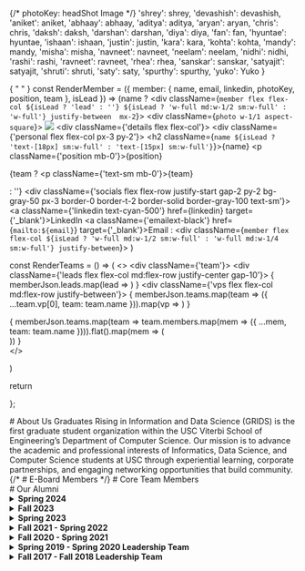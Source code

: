 
{/* photoKey: headShot Image */}
  'shrey': shrey,
  'devashish': devashish,
  'aniket': aniket,
  'abhaay': abhaay,
  'aditya': aditya,
  'aryan': aryan,
  'chris': chris,
  'daksh': daksh,
  'darshan': darshan,
  'diya': diya,
  'fan': fan,
  'hyuntae': hyuntae,
  'ishaan': ishaan,
  'justin': justin,
  'kara': kara,
  'kohta': kohta,
  'mandy': mandy,
  'misha': misha,
  'navneet': navneet,
  'neelam': neelam,
  'nidhi': nidhi,
  'rashi': rashi,
  'ravneet': ravneet,
  'rhea': rhea,
  'sanskar': sanskar,
  'satyajit': satyajit,
  'shruti': shruti,
  'saty': saty,
  'spurthy': spurthy,
  'yuko': Yuko
}

  { " " }
  const RenderMember = ({ member: { name, email, linkedin, photoKey, position, team }, isLead }) => (name ?
    <div className={`member flex flex-col ${isLead ? 'lead' : ''} ${isLead ? 'w-full md:w-1/2 sm:w-full' : 'w-full'} justify-between  mx-2`}>
      <div className={`photo w-1/1 aspect-square`}>
        <img src={photoMap[photoKey]} />
      </div>
      <div className={'details flex flex-col'}>
        <div className={'personal flex flex-col px-3 py-2'}>
          <h2 className={`name ${isLead ? 'text-[18px] sm:w-full' : 'text-[15px] sm:w-full'}`}>{name}</h2>
          <p className={'position mb-0'}>{position}</p>
          {team ? <p className={'text-sm mb-0'}>{team}</p> : ''}
        </div>
        <div className={'socials flex flex-row justify-start gap-2 py-2 bg-gray-50 px-3 border-0 border-t-2 border-solid border-gray-100 text-sm'}>
          <a className={'linkedin text-cyan-500'} href={linkedin} target={'_blank'}>LinkedIn</a>
          <a className={'emailext-black'} href={`mailto:${email}`} target={'_blank'}>Email</a>
        </div>
      </div>
    </div> :
    <div className={`member flex flex-col ${isLead ? 'w-full md:w-1/2 sm:w-full' : 'w-full md:w-1/4 sm:w-full'} justify-between`}>
    </div>
  )

  const RenderTeams = () => (
    <>
      <div className={'team'}>
        <div className={'leads flex flex-col md:flex-row justify-center gap-10'}>
          {
            memberJson.leads.map(lead => <RenderMember member={lead} isLead={true} />)
          }
        </div>
        <div className={'vps flex flex-col md:flex-row justify-between'}>
          {
            memberJson.teams.map(team => ({ ...team.vp[0], team: team.name })).map(vp => <RenderMember member={vp} />)
          }
        </div>
        <div className='grid grid-cols-1 sm:grid-cols-2 md:grid-cols-3 lg:grid-cols-4 gap-4'>
          {
            memberJson.teams.map(team => team.members.map(mem => ({ ...mem, team: team.name }))).flat().map(mem => (
              <div className="w-full">
                <RenderMember key={mem.id} member={mem} />
              </div>
            ))
          }
        </div>
      </div>
    </>

  )

  return <div><RenderTeams /></div>
};

<div style={{padding: "15px"}}/>
# About Us
Graduates Rising in Information and Data Science (GRIDS) is the first graduate student organization within the USC Viterbi School of Engineering’s Department of Computer Science. Our mission is to advance the academic and professional interests of Informatics, Data Science, and Computer Science students at USC through experiential learning, corporate partnerships, and engaging networking opportunities that build community.

<div style={{padding: "15px"}}/>
{/* # E-Board Members */}
# Core Team  Members
<MemberList> </MemberList>

<div style={{padding: "15px"}}/>
# Our Alumni

<details>
<summary>
  <strong> Spring 2024 </strong>
</summary>
[Vatsal Kamlesh Khandor](https://www.linkedin.com/in/khandorvatsal/) - President

[Yuko Ohmori](https://www.linkedin.com/in/yuko-ohmori/) - Vice President of Tech

[Ishaan Singh](https://linkedin.com/in/bigbrain1901) - Vice President of Web

[Shruti Subramanyam](https://www.linkedin.com/in/anvitha-chegu-4a38731b7/) - Vice President of Outreach & External Affairs

[Smrithi Agrawal](https://www.linkedin.com/in/smrithiagrawal/) - Vice President of Admin and Sponsorships

[Daksh](https://www.linkedin.com/in/iamdaksh/) - Member of Tech

[Shrey Agarwal](https://www.linkedin.com/in/shrey-agarwal-one1/) - Member of Tech

[Anjali Singh](https://www.linkedin.com/in/anjalis2112/) - Member of Tech

[Ravneet Kaur](https://www.linkedin.com/in/ravneet-kaur78/) - Member of Tech

[Aniket Ladukar](https://www.linkedin.com/in/ladukaraniket) - Member of Web

[Devashish Lal](https://www.linkedin.com/in/devashish-lal-096868176/) - Member of Web

[Chahat](https://www.linkedin.com/in/chahat7/) - Member of Web

[Miral Gandhi](https://www.linkedin.com/in/miral-gandhi4/) - Member of Web

[Kohta Asakura](https://www.linkedin.com/in/kohtaasakura/) - Member of Outreach & External Affairs

[Satyajit Roy](https://www.linkedin.com/in/satyajit-roy060801/) - Member of Outreach & External Affairs

[Mandy Chen](http://linkedin.com/in/mandymanni-chen) - Member of Outreach & External Affairs

[Ekaterina Shtyrkova](https://www.linkedin.com/in/ekaterina-shtyrkova-b8b2b1224/) - Member of Outreach & External Affairs

[Spurthy Skandan](http://localhost:3000/linkedin.com/in/spurthy-skandan) - Member of Admin and Sponsorships

[Srinath Begudem](https://www.linkedin.com/in/begudem-srinath-892222224/) - Member of Admin and Sponsorships

[Christopher Bou-Saab](https://www.linkedin.com/in/christopher-bousaab/) - Member of Admin and Sponsorships
</details>


<details>
<summary>
  <strong> Fall 2023 </strong>
</summary>
[Mridul Jhawar](https://www.linkedin.com/in/mridul-jhawar/) - President

[Jonathan Farrell Kusuma](https://www.linkedin.com/in/joekusuma/) - Vice President of Marketing

[Vatsal Khandor](https://www.linkedin.com/in/khandorvatsal/) - Vice President of Outreach

[Anvitha Chegu](https://www.linkedin.com/in/anvitha-chegu-4a38731b7/) - Member of Web Development

[Anjali Singh](http://www.linkedin.com/in/anjali-singh-ab166522a) - Member of Web Development

[Jason Sutanto](https://www.linkedin.com/in/jason-sutanto7/) - Member of Web Development

[Riten Bhagra](https://www.linkedin.com/in/riten-bhagra/) - Member of Web Development

[Ketki Kinkar](https://www.linkedin.com/in/ketkikinkar/) - Member of Outreach

[Aryan Gandhi](https://www.linkedin.com/in/aryan-gandhi-720871179/) - Member of Outreach

[Brian Tinsley](https://www.linkedin.com/in/brian-tinsley/) - Member of Outreach

[Shruti Subramanyam](https://www.linkedin.com/in/shruti-subramanyam-942a8b113/) - Member of Outreach

[Yuko Ohmori](https://www.linkedin.com/in/yuko-ohmori) - Member of Technology

[Urvi Latnekar](https://www.linkedin.com/in/urvilatnekar/) - Member of Technology

[Daksh Patel](https://www.linkedin.com/in/iamdaksh/) - Member of Technology

[Satyajit Roy](https://www.linkedin.com/in/satyajit-roy060801/) - Member of Technology

[Shriya Padhi](https://www.linkedin.com/in/shriya-padhi/) - Member of Technology

[Mahek Sota](https://linkedin.com/in/mahek-sota/) - Member of Marketing

[Nandini Nag](https://www.linkedin.com/in/nandini-nag/) - Member of Marketing

[Kohta Asakura](https://www.linkedin.com/in/kohtaasakura/) - Member of Marketing

[Anaagha Krishna](https://www.linkedin.com/in/anaghankrishna/) - Member of Marketing

[Ruchit Thaker](https://www.linkedin.com/in/ruchit-thaker-56340b1b0/) - Member of Marketing
</details>

<details>
<summary>
  <strong> Spring 2023 </strong>
</summary>
[Prashant Singh](https://www.linkedin.com/in/prashant3141/) - President

[Satwant Singh](https://www.linkedin.com/in/satwant-singh201/) - Vice President of Tech

[Mridul Jhawar](https://www.linkedin.com/in/mridul-jhawar/) - Vice President of Outreach

[Jonathan Farrell Kusuma](https://www.linkedin.com/in/joekusuma/) - Vice President of Marketing

[Vatsal Khandor](https://www.linkedin.com/in/khandorvatsal/) - Member of Outreach

[Chanavi Singh](https://www.linkedin.com/in/chanavi-singh/) - Member of Tech

[Ketki Kinkar](https://www.linkedin.com/in/ketkikinkar) - Member of Outreach

[Anjali Singh](http://www.linkedin.com/in/anjali-singh-ab166522a) - Member of Marketing

[Abiola Johnson](https://www.linkedin.com/in/abiolajohnson) - Member of Marketing

[Manish Gawali](https://www.linkedin.com/in/manish-gawali/) - Member of Tech

[Anvitha Chegu](https://www.linkedin.com/in/anvitha-chegu-4a38731b7/) - Member of Marketing

[Pranjal Sharma](https://www.linkedin.com/in/pranjal1998/) - Member of Outreach

[Yuko Ohmori](https://www.linkedin.com/in/yuko-ohmori) - Member of Tech

[Yoshitha Akunuri](https://www.linkedin.com/in/yoshitha-akunuri/) - Member of Outreach

[Shriya Padhi](https://www.linkedin.com/in/shriya-padhi-033a88185/) - Member of Tech

[Aryan Gandhi](https://www.linkedin.com/in/aryan-gandhi-720871179) - Member of Outreach
</details>

<details>
  <summary>
   <strong> Fall 2021 - Spring 2022 </strong>
  </summary>
    
[Madeleine Thompson](https://www.linkedin.com/in/madeleine-jane-thompson/) - Co-President

[Megan Josep](https://www.linkedin.com/in/megjosep/) - Co-President

[Matthew Fishman](https://www.linkedin.com/in/matthew-fishman/) - Vice President of Outreach & External Affairs

[Jonathan Lal](https://www.linkedin.com/in/JonnyLal/) - Vice President of Technical Development

[Erin Szeto](https://www.linkedin.com/in/erinszeto/) - Vice President of Marketing & Digital Media

[Megan Bull](https://www.linkedin.com/in/megankbull/) - Outreach & External Affairs

[Mridul Jhawar](https://www.linkedin.com/in/mridul-jhawar-4b08b4189/) - Outreach & External Affairs

[Praveen Iyer](https://www.linkedin.com/in/praveen-iyer/) - Outreach & External Affairs

[Yoshitha Akunuri](https://www.linkedin.com/in/yoshitha-akunuri-8a28601b9/) - Outreach & External Affairs

[Bidisha Das Baksi](https://www.linkedin.com/in/bidisha-das-baksi-59a94216a/) - Technical Development

[Nikita Goel](https://www.linkedin.com/in/nikitagoel23/) - Technical Development

[Parth Kapadia](https://in.linkedin.com/in/parthkap) - Technical Development

[Prashant Singh](https://www.linkedin.com/in/prashant3141/) - Technical Development

[Satwant Singh](https://www.linkedin.com/in/satwant-singh201/) - Technical Development

[Kanish Shah](https://www.linkedin.com/in/kanish-shah/) - Marketing & Digital Media

[Sahil Shingala](https://www.linkedin.com/in/sahil-shingala-8742b419b) - Marketing & Digital Media

[Smeet Dhakecha](https://www.linkedin.com/in/smeetdhakecha) - Marketing & Digital Media
</details>

<details>
  <summary>
   <strong> Fall 2020 - Spring 2021 </strong>
  </summary>
  [Haripriya Dharmala](https://www.linkedin.com/in/haripriya-dharmala/) - President

  [Abhivineet Veeraghanta](https://www.linkedin.com/in/abhivineet/) - Head of Community

  [Iris Liu](https://iris-liu.com) - Head of Technical Development

  [Henry Nghiem](https://www.linkedin.com/in/huy-tran-nghiem/) - Head of Programs

  [Madeleine Thompson](https://www.linkedin.com/in/madeleine-jane-thompson/) - Head of Social Media

  [Megan Josep](https://www.linkedin.com/in/megjosep/) - Head of Outreach

  [Sanjiv Soni](https://www.sanjivsoni.com) - Head of Technical Development
</details>

<details>
  <summary>
   <strong> Spring 2019 - Spring 2020 Leadership Team </strong>
  </summary>
  [Samar Haider](https://www.linkedin.com/in/samarhaider) - President

  [Allen Kim](https://www.linkedin.com/in/allenbkim) - Head of Community

  [Adam Vaccaro](https://www.linkedin.com/in/advaccaro) - Head of Technical Development

  [Nikhit Mago](https://www.linkedin.com/in/nikhitmago) - Technical Mentor

  [Yeji Shin](https://www.linkedin.com/in/yejishin) - Head of Communications

  [Isha Patil](https://www.linkedin.com/in/ishapatil07) - Community Ambassador

  [Malika Seth](https://www.linkedin.com/in/malika-seth-090b69144/) - Head of Social Media
</details>

<details>
  <summary>
   <strong>Fall 2017 - Fall 2018 Leadership Team </strong>
  </summary>
  [Seun Deleawe](https://urldefense.com/v3/__https://www.linkedin.com/in/seundeleawe/__;!!LIr3w8kk_Xxm!8JSBYbNgiUrfESaDNf3XY7f28lMmmW1ctFtAtBy4DuGair4lS0LmsGZibc4WyUs$) - Founder and President

  _Seun founded GRIDS in Fall 2017. This effort included naming the organization, defining the mission, designing the logo, socializing the idea with Viterbi faculty/staff, and registering GRIDS as a USC Recognized Student Organization (RSO)._

  [Fay Qiu](https://urldefense.com/v3/__https://www.linkedin.com/in/fay-qiu-28409292/__;!!LIr3w8kk_Xxm!8JSBYbNgiUrfESaDNf3XY7f28lMmmW1ctFtAtBy4DuGair4lS0LmsGZiolAxX7Q$) - Head of Programs

  [Sandeep Venkatesh](https://urldefense.com/v3/__https://www.linkedin.com/in/rvsandeep/__;!!LIr3w8kk_Xxm!8JSBYbNgiUrfESaDNf3XY7f28lMmmW1ctFtAtBy4DuGair4lS0LmsGZi0FqnMJo$) - Head of Community Relations

  [Adam Vaccaro](https://www.linkedin.com/in/advaccaro) - Head of Technical Development
</details>




